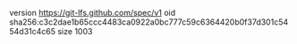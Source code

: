 version https://git-lfs.github.com/spec/v1
oid sha256:c3c2dae1b65ccc4483ca0922a0bc777c59c6364420b0f37d301c5454d31c4c65
size 1003
